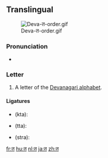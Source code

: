 ==Translingual==
[[File:Deva-त-order.gif|thumb]]

===Pronunciation===
* {{IPA|/t̪ə/|lang=mul}}

===Letter===
{{mul-deva|ta}}

# A letter of the [[Devanagari alphabet]].

====Ligatures====
{{rfc-header|Ligatures|lang=mul}}
* {{Deva|[[क्त]]}} (kta): {{compound|क|त|sc=Deva}}
* {{Deva|[[त्त]]}} (tta): {{compound|त|त|sc=Deva}}
* {{Deva|[[स्त्र]]}} (stra): {{compound|स|त|र|sc=Deva}}

[[fr:त]]
[[hu:त]]
[[nl:त]]
[[ja:त]]
[[zh:त]]